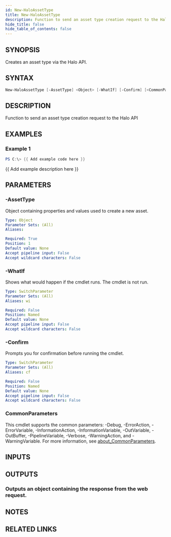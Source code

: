 ```yaml
---
id: New-HaloAssetType
title: New-HaloAssetType
description: Function to send an asset type creation request to the Halo API
hide_title: false
hide_table_of_contents: false
---
```


## SYNOPSIS

Creates an asset type via the Halo API.

## SYNTAX

```powershell
New-HaloAssetType [-AssetType] <Object> [-WhatIf] [-Confirm] [<CommonParameters>]
```

## DESCRIPTION

Function to send an asset type creation request to the Halo API

## EXAMPLES

### Example 1

```powershell
PS C:\> {{ Add example code here }}
```

{{ Add example description here }}

## PARAMETERS

### -AssetType

Object containing properties and values used to create a new asset.

```yaml
Type: Object
Parameter Sets: (All)
Aliases:

Required: True
Position: 1
Default value: None
Accept pipeline input: False
Accept wildcard characters: False
```

### -WhatIf

Shows what would happen if the cmdlet runs.
The cmdlet is not run.

```yaml
Type: SwitchParameter
Parameter Sets: (All)
Aliases: wi

Required: False
Position: Named
Default value: None
Accept pipeline input: False
Accept wildcard characters: False
```

### -Confirm

Prompts you for confirmation before running the cmdlet.

```yaml
Type: SwitchParameter
Parameter Sets: (All)
Aliases: cf

Required: False
Position: Named
Default value: None
Accept pipeline input: False
Accept wildcard characters: False
```

### CommonParameters

This cmdlet supports the common parameters: -Debug, -ErrorAction, -ErrorVariable, -InformationAction, -InformationVariable, -OutVariable, -OutBuffer, -PipelineVariable, -Verbose, -WarningAction, and -WarningVariable. For more information, see [about_CommonParameters](http://go.microsoft.com/fwlink/?LinkID=113216).

## INPUTS

## OUTPUTS

### Outputs an object containing the response from the web request.

## NOTES

## RELATED LINKS
